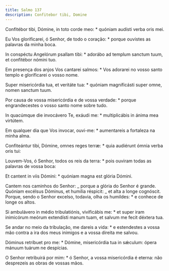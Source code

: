 ```yaml
---
title: Salmo 137
description: Confitebor tibi, Domine
---
```


<div class="side-by-side not-content">

Confitébor tibi, Dómine, in toto corde meo: \* quóniam audísti verba oris mei.

Eu Vos glorificarei, ó Senhor, de todo o coração: \* porque ouvistes as palavras da minha boca.

In conspéctu Angelórum psallam tibi: \* adorábo ad templum sanctum tuum, et confitébor nómini tuo.

Em presença dos anjos Vos cantarei salmos: \* Vos adorarei no vosso santo templo e glorificarei o vosso nome.

Super misericórdia tua, et veritáte tua: \* quóniam magnificásti super omne, nomen sanctum tuum.

Por causa de vossa misericórdia e de vossa verdade: \* porque engrandecestes o vosso santo nome sobre tudo.

In quacúmque die invocávero Te, exáudi me: \* multiplicábis in ánima mea virtútem.

Em qualquer dia que Vos invocar, ouvi-me: \* aumentareis a fortaleza na minha alma.

Confiteántur tibi, Dómine, omnes reges terræ: \* quia audiérunt ómnia verba oris tui:

Louvem-Vos, ó Senhor, todos os reis da terra: \* pois ouviram todas as palavras de vossa boca:

Et cantent in viis Dómini: \* quóniam magna est glória Dómini.

Cantem nos caminhos do Senhor: _ porque a glória do Senhor é grande. Quóniam excélsus Dóminus, et humília réspicit: _ et alta a longe cognóscit. Porque, sendo o Senhor excelso, todavia, olha os humildes: \* e conhece de longe os altos.

Si ambulávero in médio tribulatiónis, vivificábis me: \* et super iram inimicórum meórum extendísti manum tuam, et salvum me fecit déxtera tua.

Se andar no meio da tribulação, me dareis a vida: \* e estendestes a vossa mão contra a ira dos meus inimigos e a vossa direita me salvou.

Dóminus retríbuet pro me: \* Dómine, misericórdia tua in sǽculum: ópera mánuum tuárum ne despícias.

O Senhor retribuirá por mim: \* ó Senhor, a vossa misericórdia é eterna: não desprezeis as obras de vossas mãos.

</div>
